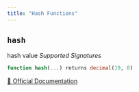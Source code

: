 ```yaml
---
title: "Hash Functions"
---
```



## `hash`

hash value
*Supported Signatures*
```sql
function hash(...) returns decimal(19, 0)
```
[🔗 Official Documentation](https://docs.snowflake.com/en/sql-reference/functions/hash)


